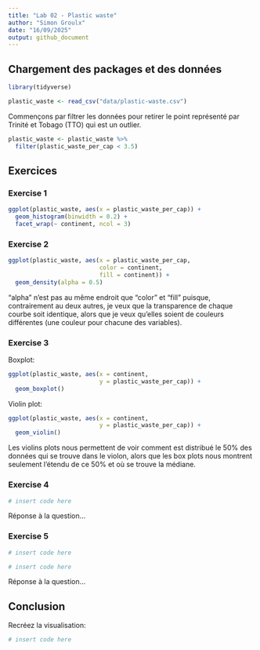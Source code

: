 ```yaml
---
title: "Lab 02 - Plastic waste"
author: "Simon Groulx"
date: "16/09/2025"
output: github_document
---
```


## Chargement des packages et des données

```r
library(tidyverse) 
```

```r
plastic_waste <- read_csv("data/plastic-waste.csv")
```

Commençons par filtrer les données pour retirer le point représenté par Trinité et Tobago (TTO) qui est un outlier.

```r
plastic_waste <- plastic_waste %>%
  filter(plastic_waste_per_cap < 3.5)
```


## Exercices

### Exercise 1

```r
ggplot(plastic_waste, aes(x = plastic_waste_per_cap)) +
  geom_histogram(binwidth = 0.2) +
  facet_wrap(~ continent, ncol = 3)
```
 
### Exercise 2

```r
ggplot(plastic_waste, aes(x = plastic_waste_per_cap,
                          color = continent,
                          fill = continent)) +
  geom_density(alpha = 0.5)
```

"alpha" n'est pas au même endroit que "color" et "fill" puisque, contrairement au deux autres, je veux que la transparence de chaque courbe soit identique, alors que je veux qu'elles soient de couleurs différentes (une couleur pour chacune des variables).

### Exercise 3

Boxplot:

```r
ggplot(plastic_waste, aes(x = continent,
                          y = plastic_waste_per_cap)) +
  geom_boxplot()
```

Violin plot:

```r
ggplot(plastic_waste, aes(x = continent,
                          y = plastic_waste_per_cap)) +
  geom_violin()
```

Les violins plots nous permettent de voir comment est distribué le 50% des données qui se trouve dans le violon, alors que les box plots nous montrent seulement l'étendu de ce 50% et où se trouve la médiane.

### Exercise 4


```r
# insert code here
```

Réponse à la question...

### Exercise 5


```r
# insert code here
```

```r
# insert code here
```

Réponse à la question...

## Conclusion

Recréez la visualisation:

```r
# insert code here
```
